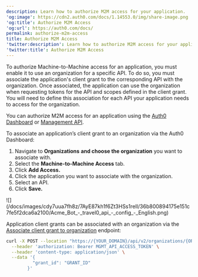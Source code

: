 ```yaml
---
description: Learn how to authorize M2M access for your application.
'og:image': https://cdn2.auth0.com/docs/1.14553.0/img/share-image.png
'og:title': Authorize M2M Access
'og:url': https://auth0.com/docs/
permalink: authorize-m2m-access
title: Authorize M2M Access
'twitter:description': Learn how to authorize M2M access for your application.
'twitter:title': Authorize M2M Access
---
```

To authorize Machine-to-Machine access for an application, you must enable it to use an organization for a specific API. To do so, you must associate the application's client grant to the corresponding API with the organization. Once associated, the application can use the organization when requesting tokens for the API and scopes defined in the client grant. You will need to define this association for each API your application needs to access for the organization.

You can authorize M2M access for an application using the [Auth0 Dashboard](https://manage.auth0.com/) or [Management API](https://auth0.com/docs/api/management/v2).

<Tabs><Tab title="Auth0 Dashboard">

To associate an application’s client grant to an organization via the Auth0 Dashboard:

1. Navigate to **Organizations** **and choose the organization** you want to associate with.
2. Select the **Machine-to-Machine Access** tab.
3. Click **Add Access.**
4. Click the application you want to associate with the organization.
5. Select an API.
6. Click **Save.**

<Frame>![](/docs/images/cdy7uua7fh8z/7AyE87kh1f6Zt3HSs1relI/36b800894175e151c7fe5f2dca6a2100/Acme_Bot_-_travel0_api_-_config_-_English.png)</Frame>

</Tab><Tab title="Management API">

Application client grants can be associated with an organization via the [Associate client grant to organization](https://auth0.com/docs/api/management/v2/organizations/create-organization-client-grants) endpoint:

```bash lines
curl -X POST --location "https://{YOUR_DOMAIN}/api/v2/organizations/{ORG_id}/client-grants" \
  --header 'authorization: Bearer MGMT_API_ACCESS_TOKEN' \
  --header 'content-type: application/json' \
  --data '{
          "grant_id": "GRANT_ID"
        }'
```

</Tab></Tabs>